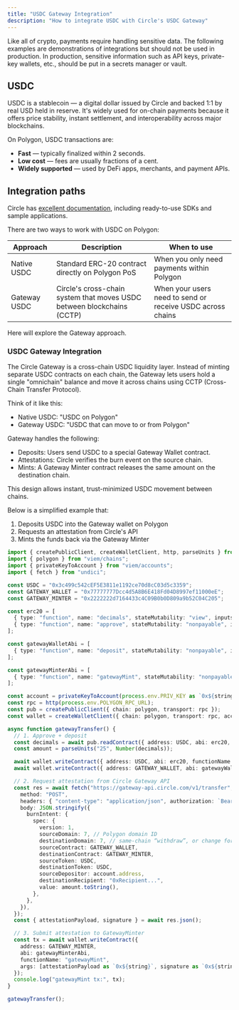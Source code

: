 ```yaml
---
title: "USDC Gateway Integration"
description: "How to integrate USDC with Circle's USDC Gateway"
---
```


<Callout type="warning" title="Security notice"> Like all of crypto, payments require handling sensitive data. The
following examples are demonstrations of integrations but should not be used in
production. In production, sensitive information such as API keys, private-key
wallets, etc., should be put in a secrets manager or vault. </Callout>

## USDC

USDC is a stablecoin — a digital dollar issued by Circle and backed 1:1 by real
USD held in reserve. It's widely used for on-chain payments because it offers
price stability, instant settlement, and interoperability across major
blockchains.

On Polygon, USDC transactions are:
- **Fast** — typically finalized within 2 seconds.
- **Low cost** — fees are usually fractions of a cent.
- **Widely supported** — used by DeFi apps, merchants, and payment APIs.

## Integration paths

Circle has [excellent documentation](https://developers.circle.com/), including
ready-to-use SDKs and sample applications.

There are two ways to work with USDC on Polygon:

| Approach      | Description                                                            | When to use                                             |
|---------------|------------------------------------------------------------------------|---------------------------------------------------------|
| Native USDC   | Standard ERC-20 contract directly on Polygon PoS                       | When you only need payments within Polygon           |
| Gateway USDC  | Circle's cross-chain system that moves USDC between blockchains (CCTP) | When your users need to send or receive USDC across chains |

Here will explore the Gateway approach.

### USDC Gateway Integration

The Circle Gateway is a cross-chain USDC liquidity layer. Instead of minting
separate USDC contracts on each chain, the Gateway lets users hold a single
"omnichain" balance and move it across chains using CCTP (Cross-Chain Transfer
Protocol).

Think of it like this:

- Native USDC: "USDC on Polygon"
- Gateway USDC: "USDC that can move to or from Polygon"

Gateway handles the following:

- Deposits: Users send USDC to a special Gateway Wallet contract.
- Attestations: Circle verifies the burn event on the source chain.
- Mints: A Gateway Minter contract releases the same amount on the destination chain.

This design allows instant, trust-minimized USDC movement between chains.

Below is a simplified example that:

1. Deposits USDC into the Gateway wallet on Polygon
2. Requests an attestation from Circle's API
3. Mints the funds back via the Gateway Minter

```ts
import { createPublicClient, createWalletClient, http, parseUnits } from "viem";
import { polygon } from "viem/chains";
import { privateKeyToAccount } from "viem/accounts";
import { fetch } from "undici";

const USDC = "0x3c499c542cEF5E3811e1192ce70d8cC03d5c3359";
const GATEWAY_WALLET = "0x77777777Dcc4d5A8B6E418Fd04D8997ef11000eE";
const GATEWAY_MINTER = "0x2222222d7164433c4C09B0b0D809a9b52C04C205";

const erc20 = [
  { type: "function", name: "decimals", stateMutability: "view", inputs: [], outputs: [{ type: "uint8" }] },
  { type: "function", name: "approve", stateMutability: "nonpayable", inputs: [{ type: "address" }, { type: "uint256" }], outputs: [{ type: "bool" }] },
];

const gatewayWalletAbi = [
  { type: "function", name: "deposit", stateMutability: "nonpayable", inputs: [{ type: "address" }, { type: "uint256" }], outputs: [] },
];

const gatewayMinterAbi = [
  { type: "function", name: "gatewayMint", stateMutability: "nonpayable", inputs: [{ type: "bytes" }, { type: "bytes" }], outputs: [] },
];

const account = privateKeyToAccount(process.env.PRIV_KEY as `0x${string}`);
const rpc = http(process.env.POLYGON_RPC_URL);
const pub = createPublicClient({ chain: polygon, transport: rpc });
const wallet = createWalletClient({ chain: polygon, transport: rpc, account });

async function gatewayTransfer() {
  // 1. Approve + deposit
  const decimals = await pub.readContract({ address: USDC, abi: erc20, functionName: "decimals" });
  const amount = parseUnits("25", Number(decimals));

  await wallet.writeContract({ address: USDC, abi: erc20, functionName: "approve", args: [GATEWAY_WALLET, amount] });
  await wallet.writeContract({ address: GATEWAY_WALLET, abi: gatewayWalletAbi, functionName: "deposit", args: [USDC, amount] });

  // 2. Request attestation from Circle Gateway API
  const res = await fetch("https://gateway-api.circle.com/v1/transfer", {
    method: "POST",
    headers: { "content-type": "application/json", authorization: `Bearer ${process.env.CIRCLE_API_KEY}` },
    body: JSON.stringify({
      burnIntent: {
        spec: {
          version: 1,
          sourceDomain: 7, // Polygon domain ID
          destinationDomain: 7, // same-chain “withdraw”, or change for cross-chain
          sourceContract: GATEWAY_WALLET,
          destinationContract: GATEWAY_MINTER,
          sourceToken: USDC,
          destinationToken: USDC,
          sourceDepositor: account.address,
          destinationRecipient: "0xRecipient...",
          value: amount.toString(),
        },
      },
    }),
  });
  const { attestationPayload, signature } = await res.json();

  // 3. Submit attestation to GatewayMinter
  const tx = await wallet.writeContract({
    address: GATEWAY_MINTER,
    abi: gatewayMinterAbi,
    functionName: "gatewayMint",
    args: [attestationPayload as `0x${string}`, signature as `0x${string}`],
  });
  console.log("gatewayMint tx:", tx);
}

gatewayTransfer();
```